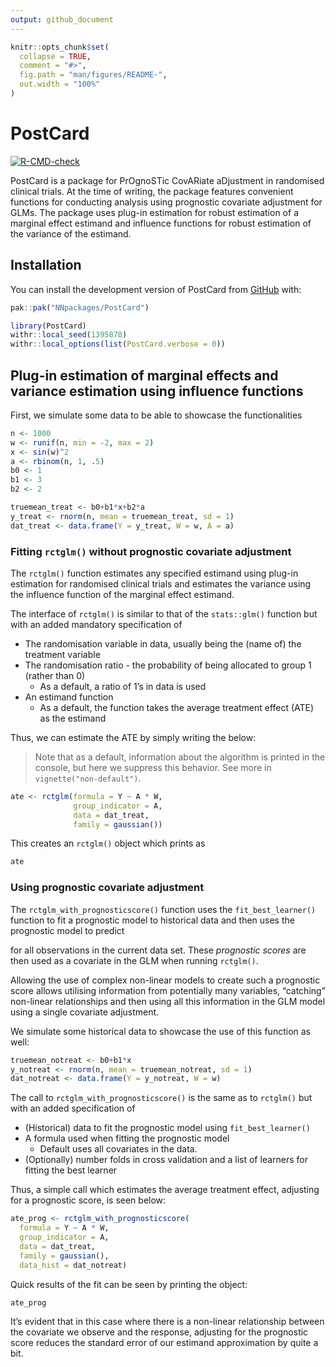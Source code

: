 ```yaml
---
output: github_document
---
```


<!-- README.md is generated from README.Rmd. Please edit that file -->

```r
knitr::opts_chunk$set(
  collapse = TRUE,
  comment = "#>",
  fig.path = "man/figures/README-",
  out.width = "100%"
)
```

# PostCard

<!-- badges: start -->
[![R-CMD-check](https://github.com/NNpackages/PostCard/actions/workflows/R-CMD-check.yaml/badge.svg)](https://github.com/NNpackages/PostCard/actions/workflows/R-CMD-check.yaml)
<!-- badges: end -->

PostCard is a package for PrOgnoSTic CovARiate aDjustment in randomised clinical trials. At the time of writing, the package features convenient functions for conducting analysis using prognostic covariate adjustment for GLMs. The package uses plug-in estimation for robust estimation of a marginal effect estimand and influence functions for robust estimation of the variance of the estimand.

## Installation

You can install the development version of PostCard from [GitHub](https://github.com/) with:

``` r
pak::pak("NNpackages/PostCard")
```

```r
library(PostCard)
withr::local_seed(1395878)
withr::local_options(list(PostCard.verbose = 0))
```

## Plug-in estimation of marginal effects and variance estimation using influence functions

First, we simulate some data to be able to showcase the functionalities
```r
n <- 1000
w <- runif(n, min = -2, max = 2)
x <- sin(w)^2
a <- rbinom(n, 1, .5)
b0 <- 1
b1 <- 3
b2 <- 2

truemean_treat <- b0+b1*x+b2*a
y_treat <- rnorm(n, mean = truemean_treat, sd = 1)
dat_treat <- data.frame(Y = y_treat, W = w, A = a)
```

### Fitting `rctglm()` without prognostic covariate adjustment

The `rctglm()` function estimates any specified estimand using plug-in estimation for randomised clinical trials and estimates the variance using the influence function of the marginal effect estimand. 

The interface of `rctglm()` is similar to that of the `stats::glm()` function but with an added mandatory specification of

-   The randomisation variable in data, usually being the (name of) the treatment variable
-   The randomisation ratio - the probability of being allocated to group 1 (rather than 0)
    -   As a default, a ratio of 1's in data is used
-   An estimand function
    -   As a default, the function takes the average treatment effect (ATE) as the estimand

Thus, we can estimate the ATE by simply writing the below:

> Note that as a default, information about the algorithm is printed in the console, but here we suppress this behavior. See more in `vignette("non-default")`.

```r
ate <- rctglm(formula = Y ~ A * W,
              group_indicator = A,
              data = dat_treat,
              family = gaussian())
```

This creates an `rctglm()` object which prints as
```r
ate
```

### Using prognostic covariate adjustment

The `rctglm_with_prognosticscore()` function uses the `fit_best_learner()` function to fit a prognostic model to historical data and then uses the prognostic model to predict
\begin{align}
\mathbb{E}[Y|X,A=0]
\end{align}

for all observations in the current data set. These *prognostic scores* are then used as a covariate in the GLM when running `rctglm()`.

Allowing the use of complex non-linear models to create such a prognostic score allows utilising information from potentially many variables, "catching" non-linear relationships and then using all this information in the GLM model using a single covariate adjustment.

We simulate some historical data to showcase the use of this function as well:
```r
truemean_notreat <- b0+b1*x
y_notreat <- rnorm(n, mean = truemean_notreat, sd = 1)
dat_notreat <- data.frame(Y = y_notreat, W = w)
```

The call to `rctglm_with_prognosticscore()` is the same as to `rctglm()` but with an added specification of

-   (Historical) data to fit the prognostic model using `fit_best_learner()`
-   A formula used when fitting the prognostic model
    -   Default uses all covariates in the data.
-   (Optionally) number folds in cross validation and a list of learners for fitting the best learner

Thus, a simple call which estimates the average treatment effect, adjusting for a prognostic score, is seen below:
```r
ate_prog <- rctglm_with_prognosticscore(
  formula = Y ~ A * W,
  group_indicator = A,
  data = dat_treat,
  family = gaussian(),
  data_hist = dat_notreat)
```

Quick results of the fit can be seen by printing the object:
```r
ate_prog
```

It's evident that in this case where there is a non-linear relationship between the covariate we observe and the response, adjusting for the prognostic score reduces the standard error of our estimand approximation by quite a bit.

